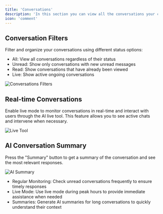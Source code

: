 ```yaml
---
title: 'Conversations'
description: 'In this section you can view all the conversations your chatbot has had, manage them and talk with your users'
icon: 'comment'
---
```


## Conversation Filters

Filter and organize your conversations using different status options:

- All: View all conversations regardless of their status
- Unread: Show only conversations with new unread messages
- Read: Show conversations that have already been viewed
- Live: Show active ongoing conversations

<Frame>
  <img src="/images/conversation-filters-en.png" alt="Conversations Filters" />
</Frame>

## Real-time Conversations

Enable live mode to monitor conversations in real-time and interact with users through the AI live tool. This feature allows you to see active chats and intervene when necessary.

<Frame>
  <img src="/images/live-toggle.png" alt="Live Tool" />
</Frame>

## AI Conversation Summary

Press the "Summary" button to get a summary of the conversation and see the most relevant responses.

<Frame>
  <img src="/images/ai-summary.png" alt="AI Summary" />
</Frame>

<Accordion title="Best practices">

- Regular Monitoring: Check unread conversations frequently to ensure timely responses
- Live Mode: Use live mode during peak hours to provide immediate assistance when needed
- Summaries: Generate AI summaries for long conversations to quickly understand their context
</Accordion>
